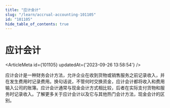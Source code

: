 ```yaml
---
title: "应计会计"
slug: "/learn/accrual-accounting-101105"
id: "101105"
hide_table_of_contents: true
---
```



# 应计会计

<ArticleMeta id={101105} updatedAt={'2023-09-26 13:58:54'} />
<div className='border-solid border-b border-t-0 my-4 border-[var(--ifm-color-gray-300)]' />

应计会计是一种财务会计方法，允许企业在收到货物或销售服务之前记录收入，并在发生费用时记录费用。换句话说，不管何时交换资金，应计会计都将收入和费用输入公司的账簿。应计会计通常与现金会计方式相比较，后者在实际支付货物和服务时记录收入。了解更多关于应计会计以及它与其他热门会计方法，现金会计的区别。
